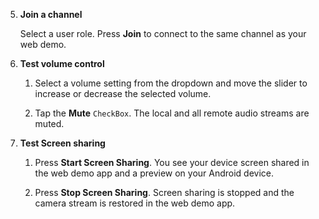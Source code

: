 <PlatformWrapper platform="android">

5. **Join a channel**

    Select a user role. Press **Join** to connect to the same channel as your web demo.

6. **Test volume control**

    1. Select a volume setting from the dropdown and move the slider to increase or decrease the selected volume.

    1. Tap the **Mute** `CheckBox`. The local and all remote audio streams are muted.

7. **Test Screen sharing**

    1. Press **Start Screen Sharing**. You see your device screen shared in the web demo app and a preview on your Android device.

    1. Press **Stop Screen Sharing**. Screen sharing is stopped and the camera stream is restored in the web demo app.

</PlatformWrapper>
